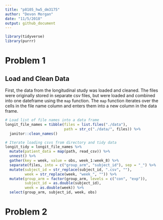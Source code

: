 ```yaml
---
title: "p8105_hw5_dm3175"
author: "Devon Morgan"
date: "11/5/2018"
output: github_document
---
```


```r
library(tidyverse)
library(purrr)

```

# Problem 1

## Load and Clean Data

First, the data from the longitudinal study was loaded and cleaned. The files were originally stored in separate csv files, but were loaded and combined into one dateframe using the `map` function. The `map` function iterates over the cells in the file name column and enters them into a new column in the data frame.

```r
# Load list of file names into a data frame
longit_file_names = tibble(files = list.files("./data"),
                           path = str_c("./data/", files)) %>% 
  janitor::clean_names() 

# Iterate loading csvs from directory and tidy data
longit_tidy = longit_file_names %>% 
  mutate(patient_data = map(path, read_csv)) %>% 
  unnest() %>% 
  gather(key = week, value = obs, week_1:week_8) %>% 
  separate(files, into = c("group_arm", "subject_id"), sep = "_") %>% 
  mutate(subject_id = str_replace(subject_id, ".csv", ""), 
         week = str_replace(week, "week_", "")) %>% 
  mutate(group_arm = factor(group_arm, levels = c("con", "exp")),
         subject_id = as.double(subject_id), 
         week = as.double(week)) %>% 
  select(group_arm, subject_id, week, obs)

```


# Problem 2

